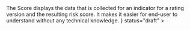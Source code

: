 


<Unstyled>
	<Page.Tabs
		title="Score"
		subtitle={
			<>
				The Score displays the data that is collected for an indicator for a rating version and the resulting risk score. 
				It makes it easier for end-user to understand without any technical knowledge.
			</>
		}
		status="draft"
	>
		<div id="usage" label="Usage">
			<TabUsage />
		</div>
		<div id="code" label="Code">
			<TabCode />
		</div>
		<div id="examples" label="Examples">
			<TabExamples />
		</div>
	</Page.Tabs>
</Unstyled>
